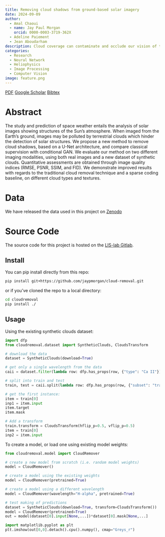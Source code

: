 ```yaml
---
title: Removing cloud shadows from ground-based solar imagery
date: 2024-09-09
author:
  - Amal Chaoui
  - name: Jay Paul Morgan
    orcid: 0000-0003-3719-362X
  - Adeline Paiement
  - Jean Aboudarham
description: Cloud coverage can contaminate and occlude our vision of the Sun. This cloud-contamination can vastly reduce the amount of usable data for scientists studying the weather conditions on the Sun. In this work, we address this issue using Neural Networks to remove clouds from solar imagery.
categories:
  - Research
  - Neural Network
  - Heliophysics
  - Image Processing
  - Computer Vision
image: feature.png
---
```


[<i class="ai obp"></i> PDF](https://link.springer.com/article/10.1007/s00138-024-01607-2){.btn .btn-outline-primary .btn role="button" data-toggle="tooltip" title="Here's a tooltip"} [<i class="ai ai-google-scholar"></i> Google Scholar](https://scholar.google.com/citations?view_op=view_citation&hl=en&citation_for_view=AO1az5YAAAAJ:W7OEmFMy1HYC){.btn .btn-outline-primary .btn role="button" data-toggle="tooltip" title="Here's a tooltip"} [Bibtex](bibtex.bib){.btn .btn-outline-primary .btn role="button" data-toggle="tooltip" title="Here's a tooltip"}

# Abstract

The study and prediction of space weather entails the analysis of solar images showing structures of the Sun’s atmosphere.
When imaged from the Earth’s ground, images may be polluted by terrestrial clouds which hinder the detection of solar
structures. We propose a new method to remove cloud shadows, based on a U-Net architecture, and compare classical
supervision with conditional GAN. We evaluate our method on two different imaging modalities, using both real images
and a new dataset of synthetic clouds. Quantitative assessments are obtained through image quality indices (RMSE, PSNR,
SSIM, and FID). We demonstrate improved results with regards to the traditional cloud removal technique and a sparse coding
baseline, on different cloud types and textures.

# Data

We have released the data used in this project on [Zenodo](https://zenodo.org/records/8010703)

# Source Code

The source code for this project is hosted on the [LIS-lab Gitlab](https://gitlab.lis-lab.fr/presage/cloud-removal-from-solar-imagery).

## Install

You can pip install directly from this repo:

```bash
pip install git+https://github.com/jaypmorgan/cloud-removal.git
```

or if you've cloned the repo to a local directory:

```bash
cd cloudremoval
pip install ./
```

## Usage

Using the existing synthetic clouds dataset:

```python
import dfp
from cloudremoval.dataset import SyntheticClouds, CloudsTransform

# download the data
dataset = SyntheticClouds(download=True)

# get only a single wavelength from the data
caii = dataset.filter(lambda row: dfp.has_props(row, {"type": "Ca II"}))

# split into train and test
train, test = caii.split(lambda row: dfp.has_props(row, {"subset": "train"}))

# get the first instance:
item = train[0]
inp1 = item.input
item.target
item.mask

# Add a transform
train.transform = CloudsTransform(hflip_p=0.5, vflip_p=0.5)
item = train[0]
inp2 = item.input
```

To create a model, or load one using existing model weights:

```python
from cloudremoval.model import CloudRemover

# create a new model from scratch (i.e. random model weights)
model = CloudRemover()

# create a model using the existing weights
model = CloudRemover(pretrained=True)

# create a model using a different wavelength
model = CloudRemover(wavelength="H-alpha", pretrained=True)

# test making of predictions
dataset = SyntheticClouds(download=True, transform=CloudsTransform())
model = CloudRemover(pretrained=True)
out = model(dataset[0].input[None,...])*dataset[0].mask[None,...]

import matplotlib.pyplot as plt
plt.imshow(out[0,0].detach().cpu().numpy(), cmap="Greys_r")
```
